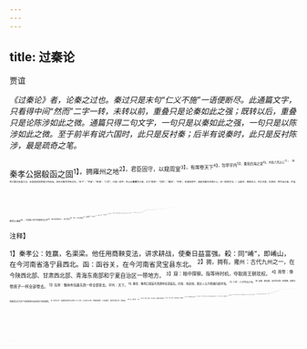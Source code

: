```yaml
---
---
---
```

title: 过秦论
---



贾谊

*《过秦论》者，论秦之过也。秦过只是末句“仁义不施”一语便断尽。此通篇文字，只看得中间“然而”二字一转，未转以前，重叠只是论秦如此之强；既转以后，重叠只是论陈涉如此之微。通篇只得二句文字，一句只是以秦如此之强，一句只是以陈涉如此之微。至于前半有说六国时，此只是反衬秦；后半有说秦时，此只是反衬陈涉，最是疏奇之笔。*

秦孝公据殽函之固<sup>1】，拥雍州之地<sup>2】，君臣固守，以窥周室<sup>3】，有席卷天下<sup>4】，包举宇内<sup>5】，囊括四海之意<sup>6】，并吞八荒之心<sup>7】。（意思只要论始皇之过，此是追叙其积强之所由始，非历论秦世世有过也。“天下”、“宇宙”、“四海”、“八荒”，只是一样字，所以必叠叠写之者，乃为“席卷”、“包举”、“囊括”、“并吞”，却是四样字，盖极写秦先虎狼之心，非一辞而足也。）当是时，商君佐之，内立法度，务耕织，修守战之备，外连衡而斗诸侯<sup>8】，于是秦人拱手而取西河之外<sup>9】。（秦之始强如此。）
孝公既没<sup>10】，惠王、武王蒙故业<sup>1】，因遗策<sup>12】，南取汉中<sup>13】，西举巴、蜀<sup>14】，东割膏腴之地<sup>15】，收要害之郡<sup>16】。（秦之又强如此。）诸侯恐惧，会盟而谋弱秦，不爱珍器重宝肥美之地，以致天下之士，合从缔交<sup>17】，相与为一。（忽用闲笔写诸侯，作反衬。）当是时，齐有孟尝<sup>18】，赵有平原<sup>19】，楚有春申<sup>3】，魏有信陵<sup>20】，此四君者，皆明智而忠信，宽厚而爱人，尊贤而重士，（不是赞四君，是说如此四君，曾无所加于秦。）约从离衡<sup>2】，兼韩、魏、燕、楚、齐、赵、宋、卫、中山之众＠。于是六国之士，有宁越、徐尚、苏秦、杜赫之属为之谋<sup>18】，齐明、周最、陈轸、昭滑、楼缓、翟景、苏厉、乐毅之徒通其意<sup>2】，吴起、孙膑、带佗、兒良、王廖、田忌、廉颇、赵奢之朋
制其兵<sup>4】。（此段只是详写“以致天下之士”一句。）尝以十倍之地，百万之众，叩关而攻秦<sup>2】。（此正接前“合从缔交相与为一”句成文。只因中同详写“天下之士”一段夹断耳。不是夸诸侯，只说诸侯如此，曾无所加于秦。）秦人开关延敌，（上写诸侯何等忙，此写秦人何等闲。）九国之师逡巡遁逃而不敢进<sup>2】。秦无亡矢遗镞之费<sup>3】，而天下诸侯已困矣。于是从散约解，争割地而奉秦<sup>3】，秦有余力而制其敝<sup>3】，追亡逐北<sup>3】，伏尸百万，流血漂卤<sup>3】。因利乘便<sup>5】，宰割天下，分裂河山，强国请服<sup>5】，弱国人朝<sup>17】。（不是笑诸侯，只是说秦之强如此。）延及孝文王、庄襄王，享国日浅®，国家无事。（不好空过，故笔带之。）
及至秦王<sup>10】，续六世之余烈<sup>1】，振长策而御宇内，吞二周而亡诸侯<sup>3】，履至尊而制六合<sup>4】，执棰拊以鞭笞天下<sup>15】，威震四海。（其强至于如此！）南取百越之地<sup>4】，以为桂林、象郡<sup>4】，百越之君，俯首系颈<sup>4】，委命下吏。（其强至于如此！）乃使蒙恬北筑长城而守藩篱<sup>20】，却匈奴七百余里5，胡人不敢南下而牧马，士不敢弯弓而报怨<sup>3】。（其强至于如此！）于是废先王之道，焚百家之言，以愚黔首。堕名城<sup>4】，杀豪俊，收天下之兵聚之咸阳<sup>4】，销锋铸键®，以为金人十二3，以弱天下之民。（先写“以愚”，“以弱”。）然后践华为城<sup>3】，因河为池<sup>20】，据亿丈之城，临不测之谿以为固。良将劲弩守要害之处6，信臣精卒，陈利兵而谁何<sup>3】，（“谁何”，言人无可奈何也。次写“以为固”，“而谁何”。）天下已定。秦王之心，自以为关中之固<sup>14】，金城千里，子孙帝王万世之业也。《次写“自以为”，只此一段共一百十六字，真秦之过也。看来，秦过亦只是一味大愚，更无别说。）
秦王既没，余威振于殊俗<sup>6】。（下文“然而陈涉”四字，笔势且作大转，此是再带一句。）然而陈涉的，瓮牖绳枢之于<sup>17】，贮隶之人<sup>18】，而迁徙之徒的。才能不及中人®，非有仲尼、墨翟之贤<sup>7】，陶朱、猗顿之富<sup>2】，（极写陈涉既非其人，又无其资。）蹑足行伍之间<sup>13】，而倔起什伯之中<sup>14】，率罢散之卒<sup>5】，将数百之众，（不成军旅。）而转攻秦<sup>20】，斩木为兵，揭竿为旗<sup>7】！（不成器仗。）天下云集响应，赢粮而景从<sup>18】，山东豪俊遂并起而亡秦族矣<sup>2】。（前写诸侯如彼难，此写陈涉如此易，真是可发一笑。）且夫天下非小弱也，雍州之地，殽函之固自若也<sup>3】。陈涉之位，非
尊于齐、楚、燕、赵、韩、魏、宋、卫、中山之君；鉏耰棘矜6D，非锬于句戟长铩也；适戍之众的，非抗于九国之师8；深谋远虑，行军用兵之道，非及乡时之士也8。然而成败异变的，功业相反也。试使山东之国与陈涉度长絜大，比权量力，则不可同年面语矣。（再将今日之秦，与前日之秦；今日之陈涉，与前日之陈涉，比对一番，文字最是精神。）然秦以区区之地8，千乘之权<sup>3】，招八州而朝同列<sup>4】，百有余年矣。（收前半。）然后以六合为家，殽函为宫，一夫作难而七庙堕<sup>9】，身死人手，为天下笑者，（收后半。）何也？仁义不施面攻守之势异也<sup>3】。（只用一旬便论尽。上一百十六字一段，是一论之案。此“仁义不施”四字，是一论之断。其余前写秦之强，后写陈涉之微，悉是论之波澜。）

<sup>注释】

<sup>1】秦孝公：姓赢，名渠梁。他任用商鞅变法，讲求耕战，使秦日益富强。殺：同“崤”，即崤山，在今河南省洛宁县西北。函：函谷关，在今河南省灵宝县东北。
<sup>2】拥，拥有。雍州：古代九州之一，在今陕西北部、甘肃西北部、青海东南部和宁夏自治区一带地方。
<sup>3】窥：暗中探察。指等待时机，夺取周王朝玫权。
<sup>4】席卷：像卷席子一样全部卷去。
<sup>5】包举：像用布包裹东西一样全部拿去。字内：天下。
<sup>6】囊括：像用口袋装东西那样全部装去。四海：指全国，因古人认为我国四面环海。
<sup>7】八荒：八方荒远之地。
<sup>8】连衡：即连横，当时外交的一种策略，即西方的秦国与东方的个别国家联合起来攻打其他国家。
<sup>9】西河之外：指魏国在黄河以西的一片土地。公元前340年，商鞅率秦军，打败魏军，获得河西之地，即指此。
<sup>10】没：通“殁”，死。
<sup>11】蒙：承受。故业：前人旧业，指秦孝公的事业。
<sup>12】因：沿袭。遗策：指商鞅遗留下来的策略。
<sup>13】汉中：在今陕西南部汉中地区。
<sup>14】举：攻取。巴、蜀：当时两个小国，在今四川东部和西部。秦惠文王二十二年（公元前316年）司马锴伐蜀而灭。
<sup>15】青腴：肥沃。
<sup>16】要害之郡：山川险阻的州郡。这里指上郡，在今陕西省榆林县东南。公元前327年，秦惠王用张仪计，使魏献上郡。
<sup>17】合从：指东方各国联合起来攻打秦国的外交策略。缔交：缔结盟约。
<sup>18】孟尝：即孟尝君田文。
<sup>19】平原：即平原君
赵胜。
<sup>20】春申：即春申君黄歇。
<sup>21】信陵：即信陵君魏无忌。
<sup>22】离衡：破坏连横。
<sup>23】兼：联合。
<sup>24】宁越：越国人，仕西周君。徐尚：宋国人。苏秦：东周洛阳人，主张合从抗秦的代表人物。杜赫：周人。之属：这一类的人。
<sup>25】齐明：东周臣，曾在秦、楚、韩三国做过官。周最：东周君的儿子。陈轸：夏人，曾在秦、楚做过官。昭滑：一作召滑，或邵滑，楚臣。楼缓：赵国人，魏相。翟（zhā宅）景：魏国人。苏厉：苏秦之弟。乐（yuè月）毅：中山国人，燕昭王任以亚卿、上将军，后又仕赵。通其意：沟通六国的意图。
<sup>26】吴起：卫国人，战国前期著名军事家。孙膑：齐国人，战国中期著名军事家，著有《孙膑兵法》。带佗（tuó陀）：一作带他，楚国将军。兒（nl尼）良：军事家，著有兵书一篇。兒：同“倪”。王廖：军事家。田忌：齐国大将。廉颇、赵奢：都是赵国大将。之朋：这一批人。制其兵：统制着六国的军队。
<sup>27】叩关：直攻函谷关。
<sup>28】延敌：迎击敌军。延：邀，指迎击。
<sup>29】逡巡：徘徊不前。
<sup>30】亡、遗：丢失的意思。镞：箭头。
<sup>31】奉：献给。
<sup>32】制其敝：利用六国的困弊。
<sup>33】追亡逐北：追赶战败逃亡的敌人。北：通“背”，败北。
<sup>34】卤（lǔ鲁）：大盾牌。
<sup>35】因利乘便：凭借有利条件，利用便利的形势。
<sup>36】服；臣服。
<sup>37】入朝：到秦国朝见。
<sup>28】延及：延续到。孝文王：秦昭襄王之子，名柱。即位三天即死去。庄襄王：孝文王之子，名子楚，在位三年就死去。
<sup>39】享国：享有国家权力，即在位的意思。
<sup>40】秦王：指秦始皇。
<sup>41】六世：指秦孝公、秦惠玉、秦武王、秦昭王、秦孝文王、秦庄襄王等六代，一代为一世。余烈：遗留下来的功业。
<sup>42】振：挥动。策：马鞭。御：驾驭。
<sup>43】二周：指东周末年周王朝分为两个小封国，即东周君（都洛阳）和西周君（都巩县）。
<sup>44】履至尊：登上皇帝之位。六合：天地和四方称六合，这里指天下。
<sup>45】棰拊（chuífǔ垂府）：即棰杖。鞭笞（chī吃）：鞭打。
<sup>46】百越：又称百粤，是当时散居在我国东南地区的各个越族部落的总称。
<sup>47】桂林：郡名，在今广西壮族自治区北部一带。象郡：郡名，在今广西壮族自治区南部等地区。
<sup>48】俯首：低头，表示顺从。系颈：用绳子拴在颈上，表示投降。
<sup>49】委命下吏：把性命交给秦王朝的下级官吏。
<sup>50】蒙恬：秦始皇的主要将领。秦始皇三十三年（公元前214年）命蒙恬统率三十万军队，渡黄河北逐匈奴，修筑长城，西起临洮（今甘肃岷县），东至辽东（辽宁辽阳县境），共长万余里。藩篱：篱笆。喻国家的屏障，这里指长城。
<sup>51】却：击退。
<sup>52】胡人：指匈奴人。南下面牧马：指匈奴南下侵扰。
<sup>53】士：指东方六国的人。
<sup>54】百家之言：指当时各学派的著作。
<sup>55】堕（huí辉）：通“隳”，毁坏。
<sup>56】兵：兵器。咸阳：秦都，在今陕西省咸阳城东北。
<sup>57】销锋铸镍（jù巨）：熔化兵器，铸为悬钟鼓的架子。锋：兵器的尖刃。
<sup>58】金人：铜人。
<sup>59】践华为城：循着华山作为城廓。践：登。这里有凭着、循着的意思。
<sup>60】因：凭借。河：黄河。池：护城诃。
<sup>61】劲弩：强弓。
<sup>62】信臣：忠诚可靠的臣子。
<sup>63】谁何：呵问是谁，即严厉盘问。何，通“呵”。
<sup>64】关中：指今以陕西西安市为中心的一带地方。因其地在东函谷关、西大散关、南武关、北萧关之中，故名。
<sup>65】殊俗：风俗不同的地方，指边远山区。
<sup>66】陈涉：名胜，我国历史上第一次农民大起义的领袖。
<sup>67】瓮牖：用破瓮口做窗户。绳枢：用绳子系门轴。形容陈涉家庭极其贫困。
<sup>68】虻（méng萌）：通“氓”，外地来的农民。朱骏声《说文通训定声·壮部》：“自彼来此之民曰氓，从民从亡会意。”
<sup>69】迁徙：指被征发去守边。
<sup>70】中人：平常人。
<sup>71】仲尼：即孔子，需家学派的创始人，我国伟大的思想家和教育家。墨翟（dí敌）：即墨子，墨家学派的创始人，战国初期的思想家。
<sup>72】陶朱：即陶朱公范蠡，春秋时越国大夫，他辅助越王勾践灭吴后，弃官至陶（今山东定陶），经商致富，自号陶朱公。猗顿：春秋时鲁人。他向陶朱公学致富之术，范蠡教以畜牧。他到猗氏（今山西临猗南）大畜牛羊，十年遂为巨富。
<sup>73】蹑（niè聂）足：插足。这里是“参加”的意思。行（háng）伍：古代军队编制，五人为伍，二十五人为行。这里指戍卒队伍。
<sup>74】倔起：突起。什伯：古代军队十人设什长，百人设伯长，什伯是指带兵的小头目。一本倔起作“俯起”，自下而起。什伯作“阡陌”，田野。亦通。
<sup>75】罢（pí疲）散：疲困散乱。
<sup>76】转：掉转头来。
<sup>77】揭：高举。
<sup>78】赢：担负。录：同“影”。景从：如影随形那样跟随着。
<sup>79】山东：泛指崤山以东广大地区。
<sup>80】自若：依然如故。
<sup>81】鉏（chú锄）：同“锄”。耰（yoū优）：平整土地的一种农具，形如榔头。棘矜：戟柄。
<sup>82】惔（xiān先）：通“铦”，锋利。句戟：带钩的戟。句：同“勾”。长铩（shā杀）：长矛。
<sup>83】适（zhé折）戍：以罪被罚守边。适：通“谪”，责罚。
<sup>84】抗：匹敌。
<sup>85】乡时：先前。指六国联合攻秦的时侯。乡：通“向”。
<sup>86】成败异变：成功和失败有着相反的变化。故下句言功业恰巧相反。
<sup>87】度长：量长短。絜（xiè谢）大：比大小。
<sup>88】区区：很小的样子。
<sup>89】千乘之权：指千辆战车的兵力。
<sup>90】八州：指秦国所占有的雍州以外的全国土地。朝同列：使同等权位的诸侯来朝拜。
<sup>91】七庙：指祖庙。周制，天子宗庙奉祀七代祖先。
<sup>92】身死人手：指秦二世被赵高杀死，秦王子婴被项羽杀死。
<sup>93】攻守之势异也：意为攻取敌国和保有天下的形势发生了完全不同的变化。